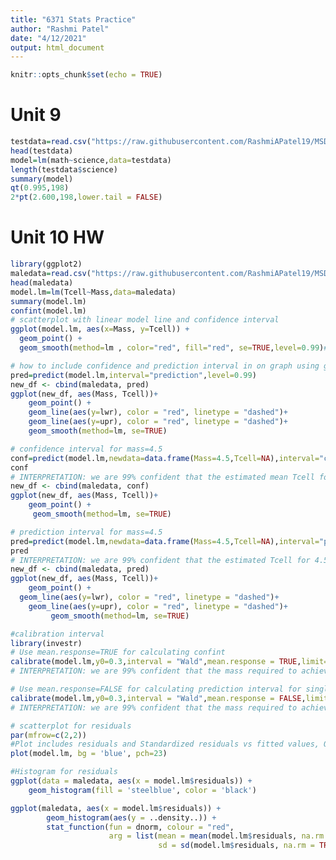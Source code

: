 ---
title: "6371 Stats Practice"
author: "Rashmi Patel"
date: "4/12/2021"
output: html_document
---

```{r setup, include=FALSE}
knitr::opts_chunk$set(echo = TRUE)
```

# Unit 9
```{r}
testdata=read.csv("https://raw.githubusercontent.com/RashmiAPatel19/MSDS_6371_Stat_Foundations/master/Unit%209/HW/TEST%20DATA.csv",header=TRUE)
head(testdata)
model=lm(math~science,data=testdata)
length(testdata$science)
summary(model)
qt(0.995,198)
2*pt(2.600,198,lower.tail = FALSE)
```
# Unit 10 HW
```{r}
library(ggplot2)
maledata=read.csv("https://raw.githubusercontent.com/RashmiAPatel19/MSDS_6371_Stat_Foundations/master/Unit%2010/Male%20Display%20Data%20Set.csv",header=TRUE)
head(maledata)
model.lm=lm(Tcell~Mass,data=maledata)
summary(model.lm)
confint(model.lm)
# scatterplot with linear model line and confidence interval
ggplot(model.lm, aes(x=Mass, y=Tcell)) +
  geom_point() +
  geom_smooth(method=lm , color="red", fill="red", se=TRUE,level=0.99)# se=TRUE for confidence interval

# how to include confidence and prediction interval in on graph using ggplot scatterplot
pred=predict(model.lm,interval="prediction",level=0.99)
new_df <- cbind(maledata, pred)
ggplot(new_df, aes(Mass, Tcell))+
    geom_point() +
    geom_line(aes(y=lwr), color = "red", linetype = "dashed")+
    geom_line(aes(y=upr), color = "red", linetype = "dashed")+
    geom_smooth(method=lm, se=TRUE)

# confidence interval for mass=4.5
conf=predict(model.lm,newdata=data.frame(Mass=4.5,Tcell=NA),interval="confidence",level=0.99)
conf
# INTERPRETATION: we are 99% confident that the estimated mean Tcell for 4.5 unit mass will be between 0.1356 and 0.3318. Our best estimated mean Tcell for 4.5 unit mass is 0.2351
new_df <- cbind(maledata, conf)
ggplot(new_df, aes(Mass, Tcell))+
    geom_point() +
     geom_smooth(method=lm, se=TRUE)

# prediction interval for mass=4.5
pred=predict(model.lm,newdata=data.frame(Mass=4.5,Tcell=NA),interval="prediction",level=0.99)
pred
# INTERPRETATION: we are 99% confident that the estimated Tcell for 4.5 unit mass will be between -0.0159 and 0.4863. Our best estimated  Tcell for 4.5 unit mass is 0.2351.
new_df <- cbind(maledata, pred)
ggplot(new_df, aes(Mass, Tcell))+
    geom_point() +
  geom_line(aes(y=lwr), color = "red", linetype = "dashed")+
    geom_line(aes(y=upr), color = "red", linetype = "dashed")+
         geom_smooth(method=lm, se=TRUE)

#calibration interval
library(investr)
# Use mean.response=TRUE for calculating confint 
calibrate(model.lm,y0=0.3,interval = "Wald",mean.response = TRUE,limit=FALSE)
# INTERPRETATION: we are 99% confident that the mass required to achieve a mean T cell=0.3 is between 5.243 and 7.705. Our best estimate is 6.474

# Use mean.response=FALSE for calculating prediction interval for single unit 
calibrate(model.lm,y0=0.3,interval = "Wald",mean.response = FALSE,limit=FALSE)
# INTERPRETATION: we are 99% confident that the mass required to achieve a T cell=0.3 is between 1.163 and 11.785. Our best estimate is 6.474.

# scatterplot for residuals
par(mfrow=c(2,2))
#Plot includes residuals and Standardized residuals vs fitted values, QQ plot
plot(model.lm, bg = 'blue', pch=23) 

#Histogram for residuals
ggplot(data = maledata, aes(x = model.lm$residuals)) +
    geom_histogram(fill = 'steelblue', color = 'black')

ggplot(maledata, aes(x = model.lm$residuals)) +
        geom_histogram(aes(y = ..density..)) +
        stat_function(fun = dnorm, colour = "red",
                      arg = list(mean = mean(model.lm$residuals, na.rm = TRUE),
                                 sd = sd(model.lm$residuals, na.rm = TRUE)))
  
```